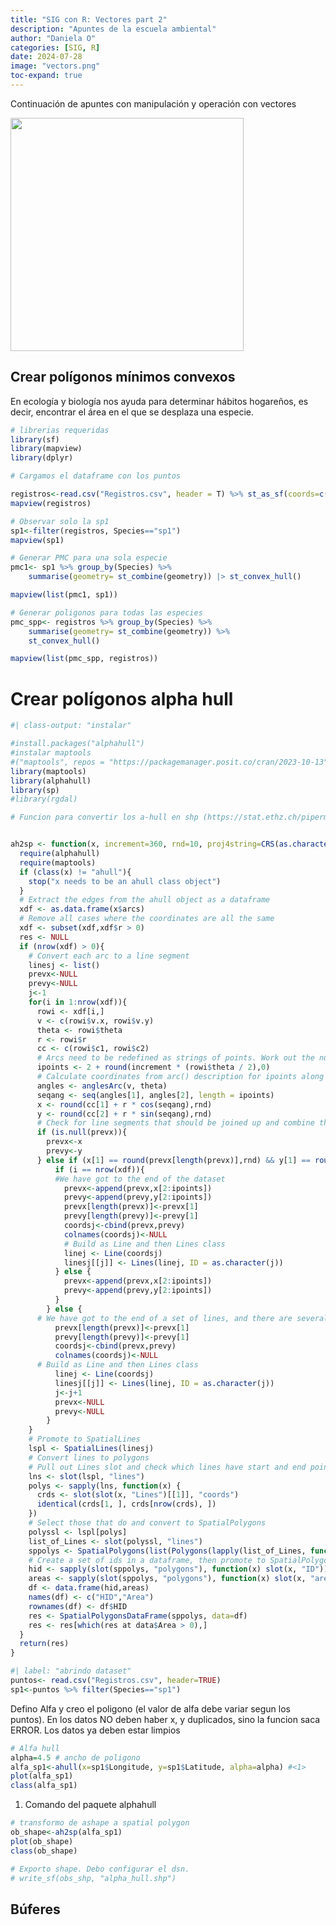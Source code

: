 ```yaml
---
title: "SIG con R: Vectores part 2"
description: "Apuntes de la escuela ambiental"
author: "Daniela O"
categories: [SIG, R]
date: 2024-07-28
image: "vectors.png"
toc-expand: true
---
```


Continuación de apuntes con manipulación y operación con vectores

![](vectors.png){fig-align="center" width="373"}

## Crear polígonos mínimos convexos

En ecología y biología nos ayuda para determinar hábitos hogareños, es decir, encontrar el área en el que se desplaza una especie.

```r
# librerias requeridas
library(sf)
library(mapview)
library(dplyr)
```

```r
# Cargamos el dataframe con los puntos

registros<-read.csv("Registros.csv", header = T) %>% st_as_sf(coords=c("Longitude","Latitude"), crs=4326)
mapview(registros)
```

```r
# Observar solo la sp1
sp1<-filter(registros, Species=="sp1")
mapview(sp1)
```

```r
# Generar PMC para una sola especie
pmc1<- sp1 %>% group_by(Species) %>%
    summarise(geometry= st_combine(geometry)) |> st_convex_hull()

mapview(list(pmc1, sp1))
```

```r
# Generar poligonos para todas las especies
pmc_spp<- registros %>% group_by(Species) %>%
    summarise(geometry= st_combine(geometry)) %>%
    st_convex_hull()

mapview(list(pmc_spp, registros))
```

# Crear polígonos alpha hull

```r
#| class-output: "instalar"

#install.packages("alphahull")
#instalar maptools
#("maptools", repos = "https://packagemanager.posit.co/cran/2023-10-13")
library(maptools)
library(alphahull)
library(sp)
#library(rgdal)
```

```r
# Funcion para convertir los a-hull en shp (https://stat.ethz.ch/pipermail/r-sig-geo/2012-March/014409.html)


ah2sp <- function(x, increment=360, rnd=10, proj4string=CRS(as.character(NA))){
  require(alphahull)
  require(maptools)
  if (class(x) != "ahull"){
    stop("x needs to be an ahull class object")
  }
  # Extract the edges from the ahull object as a dataframe
  xdf <- as.data.frame(x$arcs)
  # Remove all cases where the coordinates are all the same      
  xdf <- subset(xdf,xdf$r > 0)
  res <- NULL
  if (nrow(xdf) > 0){
    # Convert each arc to a line segment
    linesj <- list()
    prevx<-NULL
    prevy<-NULL
    j<-1
    for(i in 1:nrow(xdf)){
      rowi <- xdf[i,]
      v <- c(rowi$v.x, rowi$v.y)
      theta <- rowi$theta
      r <- rowi$r
      cc <- c(rowi$c1, rowi$c2)
      # Arcs need to be redefined as strings of points. Work out the number of points to allocate in this arc segment.
      ipoints <- 2 + round(increment * (rowi$theta / 2),0)
      # Calculate coordinates from arc() description for ipoints along the arc.
      angles <- anglesArc(v, theta)
      seqang <- seq(angles[1], angles[2], length = ipoints)
      x <- round(cc[1] + r * cos(seqang),rnd)
      y <- round(cc[2] + r * sin(seqang),rnd)
      # Check for line segments that should be joined up and combine their coordinates
      if (is.null(prevx)){
        prevx<-x
        prevy<-y
      } else if (x[1] == round(prevx[length(prevx)],rnd) && y[1] == round(prevy[length(prevy)],rnd)){
          if (i == nrow(xdf)){
          #We have got to the end of the dataset
            prevx<-append(prevx,x[2:ipoints])
            prevy<-append(prevy,y[2:ipoints])
            prevx[length(prevx)]<-prevx[1]
            prevy[length(prevy)]<-prevy[1]
            coordsj<-cbind(prevx,prevy)
            colnames(coordsj)<-NULL
            # Build as Line and then Lines class
            linej <- Line(coordsj)
            linesj[[j]] <- Lines(linej, ID = as.character(j))
          } else {
            prevx<-append(prevx,x[2:ipoints])
            prevy<-append(prevy,y[2:ipoints])
          }
        } else {
      # We have got to the end of a set of lines, and there are several such sets, so convert the whole of this one to a line segment and reset.
          prevx[length(prevx)]<-prevx[1]
          prevy[length(prevy)]<-prevy[1]
          coordsj<-cbind(prevx,prevy)
          colnames(coordsj)<-NULL
      # Build as Line and then Lines class
          linej <- Line(coordsj)
          linesj[[j]] <- Lines(linej, ID = as.character(j))
          j<-j+1
          prevx<-NULL
          prevy<-NULL
        }
    }
    # Promote to SpatialLines
    lspl <- SpatialLines(linesj)
    # Convert lines to polygons
    # Pull out Lines slot and check which lines have start and end points that are the same
    lns <- slot(lspl, "lines")
    polys <- sapply(lns, function(x) { 
      crds <- slot(slot(x, "Lines")[[1]], "coords")
      identical(crds[1, ], crds[nrow(crds), ])
    }) 
    # Select those that do and convert to SpatialPolygons
    polyssl <- lspl[polys]
    list_of_Lines <- slot(polyssl, "lines")
    sppolys <- SpatialPolygons(list(Polygons(lapply(list_of_Lines, function(x) { Polygon(slot(slot(x, "Lines")[[1]], "coords")) }), ID = "1")), proj4string=proj4string)
    # Create a set of ids in a dataframe, then promote to SpatialPolygonsDataFrame
    hid <- sapply(slot(sppolys, "polygons"), function(x) slot(x, "ID"))
    areas <- sapply(slot(sppolys, "polygons"), function(x) slot(x, "area"))
    df <- data.frame(hid,areas)
    names(df) <- c("HID","Area")
    rownames(df) <- df$HID
    res <- SpatialPolygonsDataFrame(sppolys, data=df)
    res <- res[which(res at data$Area > 0),]
  }  
  return(res)
}
```

```r
#| label: "abrindo dataset"
puntos<- read.csv("Registros.csv", header=TRUE)
sp1<-puntos %>% filter(Species=="sp1")
```

Defino Alfa y creo el poligono (el valor de alfa debe variar segun los puntos). En los datos NO deben haber x, y duplicados, sino la funcion saca ERROR. Los datos ya deben estar limpios

```r
# Alfa hull
alpha=4.5 # ancho de poligono
alfa_sp1<-ahull(x=sp1$Longitude, y=sp1$Latitude, alpha=alpha) #<1>
plot(alfa_sp1)
class(alfa_sp1)
```

1.  Comando del paquete alphahull

```r
# transformo de ashape a spatial polygon
ob_shape<-ah2sp(alfa_sp1)
plot(ob_shape)
class(ob_shape)
```

```r
# Exporto shape. Debo configurar el dsn.
# write_sf(obs_shp, "alpha_hull.shp")
```

## Búferes 
